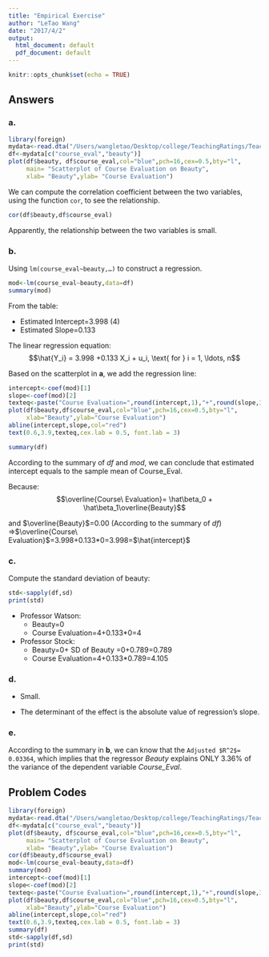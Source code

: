 ```yaml
---
title: "Empirical Exercise"
author: "LeTao Wang"
date: "2017/4/2"
output:
  html_document: default
  pdf_document: default
---
```


```r
knitr::opts_chunk$set(echo = TRUE)
```

## Answers

### a.

```r
library(foreign)
mydata<-read.dta("/Users/wangletao/Desktop/college/TeachingRatings/TeachingRatings.dta")
df<-mydata[c("course_eval","beauty")]
plot(df$beauty, df$course_eval,col="blue",pch=16,cex=0.5,bty="l",
     main= "Scatterplot of Course Evaluation on Beauty",
     xlab= "Beauty",ylab= "Course Evaluation")
```

We can compute the correlation coefficient between the two variables, using the function `cor`, to see the relationship.

```r
cor(df$beauty,df$course_eval)
```

Apparently, the relationship between the two variables is small.

### b.

Using `lm(course_eval~beauty,…)` to construct a regression.
```r
mod<-lm(course_eval~beauty,data=df)
summary(mod)
```

From the table:

* Estimated Intercept=3.998 (4)
* Estimated Slope=0.133

The linear regression equation:
$$\hat{Y_i} = 3.998 +0.133 X_i + u_i, \text{ for } i = 1, \ldots, n$$

Based on the scatterplot in **a**, we add the regression line:
```r
intercept<-coef(mod)[1]
slope<-coef(mod)[2]
texteq<-paste("Course Evaluation=",round(intercept,1),"+",round(slope,3),"Beauty",sep="")
plot(df$beauty,df$course_eval,col="blue",pch=16,cex=0.5,bty="l",
     xlab="Beauty",ylab="Course Evaluation")
abline(intercept,slope,col="red")
text(0.6,3.9,texteq,cex.lab = 0.5, font.lab = 3)
```

```r
summary(df)
```

According to the summary of *df* and *mod*, we can conclude that estimated intercept equals to the sample mean of Course_Eval.

Because:
$$\overline{Course\ Evaluation}= \hat\beta_0 + \hat\beta_1\overline{Beauty}$$

and $\overline{Beauty}$=0.00 (According to the summary of *df*)
=>$\overline{Course\   Evaluation}$=3.998+0.133*0=3.998=$\hat{intercept}$

### c.

Compute the standard deviation of beauty:

```r
std<-sapply(df,sd)
print(std)
```

* Professor Watson: 
  + Beauty=0
  + Course Evaluation=4+0.133*0=4
  
* Professor Stock: 
  + Beauty=0+ SD of Beauty =0+0.789=0.789
  + Course Evaluation=4+0.133*0.789=4.105

### d.

* Small.

* The determinant of the effect is the absolute value of regression’s slope.

### e.

According to the summary in **b**, we can know that the `Adjusted $R^2$= 0.03364`, which implies that the regressor *Beauty* explains ONLY 3.36% of the variance of the dependent variable *Course_Eval*.


## Problem Codes

```r
library(foreign)
mydata<-read.dta("/Users/wangletao/Desktop/college/TeachingRatings/TeachingRatings.dta")
df<-mydata[c("course_eval","beauty")]
plot(df$beauty, df$course_eval,col="blue",pch=16,cex=0.5,bty="l",
     main= "Scatterplot of Course Evaluation on Beauty",
     xlab= "Beauty",ylab= "Course Evaluation")
cor(df$beauty,df$course_eval)
mod<-lm(course_eval~beauty,data=df)
summary(mod)
intercept<-coef(mod)[1]
slope<-coef(mod)[2]
texteq<-paste("Course Evaluation=",round(intercept,1),"+",round(slope,3),"Beauty",sep="")
plot(df$beauty,df$course_eval,col="blue",pch=16,cex=0.5,bty="l",
     xlab="Beauty",ylab="Course Evaluation")
abline(intercept,slope,col="red")
text(0.6,3.9,texteq,cex.lab = 0.5, font.lab = 3)
summary(df)
std<-sapply(df,sd)
print(std)
```


